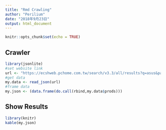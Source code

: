 ```yaml
---
title: "Rmd Crawling"
author: "Perilium"
date: "2018年9月23日"
output: html_document
---
```


```r
knitr::opts_chunk$set(echo = TRUE)
```

## Crawler

```r
library(jsonlite)
#set website link
url <- "https://ecshweb.pchome.com.tw/search/v3.3/all/results?q=asus&page=1&sort=rnk/dc"
#get data
my.data <- read_json(url)
#frame data
my.json <- (data.frame(do.call(rbind,my.data$prods)))
```

## Show Results

```r
library(knitr)
kable(my.json)

```